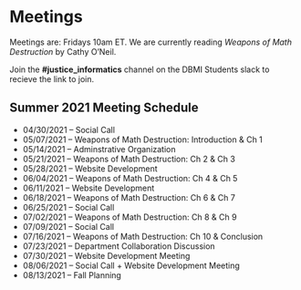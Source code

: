 # Meetings {#meetings}

Meetings are: Fridays 10am ET. We are currently reading *Weapons of Math Destruction* by Cathy O'Neil.

Join the **#justice_informatics** channel on the DBMI Students slack to recieve the link to join.

## Summer 2021 Meeting Schedule

- 04/30/2021 -- Social Call
- 05/07/2021 -- Weapons of Math Destruction: Introduction & Ch 1
- 05/14/2021 -- Adminstrative Organization
- 05/21/2021 -- Weapons of Math Destruction: Ch 2 & Ch 3
- 05/28/2021 -- Website Development
- 06/04/2021 -- Weapons of Math Destruction: Ch 4 & Ch 5
- 06/11/2021 -- Website Development
- 06/18/2021 -- Weapons of Math Destruction: Ch 6 & Ch 7
- 06/25/2021 -- Social Call
- 07/02/2021 -- Weapons of Math Destruction: Ch 8 & Ch 9
- 07/09/2021 -- Social Call
- 07/16/2021 -- Weapons of Math Destruction: Ch 10 & Conclusion
- 07/23/2021 -- Department Collaboration Discussion
- 07/30/2021 -- Website Development Meeting
- 08/06/2021 -- Social Call + Website Development Meeting
- 08/13/2021 -- Fall Planning
